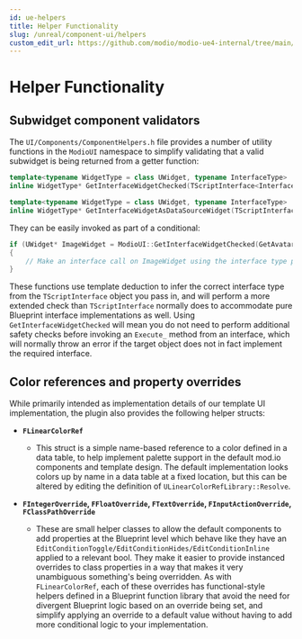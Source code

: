 ```yaml
---
id: ue-helpers
title: Helper Functionality
slug: /unreal/component-ui/helpers
custom_edit_url: https://github.com/modio/modio-ue4-internal/tree/main/Plugins/ModioComponentUI/Doc/doc_root/en-us/component-ui/helpers.mdx
---
```



# Helper Functionality

## Subwidget component validators

The `UI/Components/ComponentHelpers.h` file provides a number of utility functions in the `ModioUI` namespace to simplify validating that a valid subwidget is being returned from a getter function:

```cpp
template<typename WidgetType = class UWidget, typename InterfaceType>
inline WidgetType* GetInterfaceWidgetChecked(TScriptInterface<InterfaceType> TargetWidget);

template<typename WidgetType = class UWidget, typename InterfaceType>
inline WidgetType* GetInterfaceWidgetAsDataSourceWidget(TScriptInterface<InterfaceType> TargetWidget);
```

They can be easily invoked as part of a conditional:

```cpp
if (UWidget* ImageWidget = ModioUI::GetInterfaceWidgetChecked(GetAvatarImageWidget()))
{
    // Make an interface call on ImageWidget using the interface type passed in to GetInterfaceWidgetChecked 
}
```

These functions use template deduction to infer the correct interface type from the `TScriptInterface` object you pass in, and will perform a more extended check than `TScriptInterface` normally does to accommodate pure Blueprint interface implementations as well. Using `GetInterfaceWidgetChecked` will mean you do not need to perform additional safety checks before invoking an `Execute_` method from an interface, which will normally throw an error if the target object does not in fact implement the required interface.

## Color references and property overrides

While primarily intended as implementation details of our template UI implementation, the plugin also provides the following helper structs:

- **`FLinearColorRef`**

    - This struct is a simple name-based reference to a color defined in a data table, to help implement palette support in the default mod.io components and template design. The default implementation looks colors up by name in a data table at a fixed location, but this can be altered by editing the definition of `ULinearColorRefLibrary::Resolve`.

- **`FIntegerOverride`, `FFloatOverride`, `FTextOverride`, `FInputActionOverride`, `FClassPathOverride`**

    - These are small helper classes to allow the default components to add properties at the Blueprint level which behave like they have an `EditConditionToggle/EditConditionHides/EditConditionInline` applied to a relevant bool. They make it easier to provide instanced overrides to class properties in a way that makes it very unambiguous something's being overridden. As with `FLinearColorRef`, each of these overrides has functional-style helpers defined in a Blueprint function library that avoid the need for divergent Blueprint logic based on an override being set, and simplify applying an override to a default value without having to add more conditional logic to your implementation.